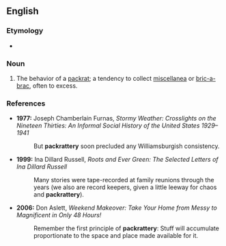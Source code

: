 ==English==

===Etymology===
* {{suffix|en|packrat|ery}}

===Noun===
{{en-noun|-}}

# The behavior of a [[packrat]]; a tendency to collect [[miscellanea]] or [[bric-a-brac]], often to excess.

===References===
* '''1977:''' Joseph Chamberlain Furnas, ''Stormy Weather: Crosslights on the Nineteen Thirties: An Informal Social History of the United States 1929&ndash;1941''
*: But '''packrattery''' soon precluded any Williamsburgish consistency.
* '''1999:''' Ina Dillard Russell, ''Roots and Ever Green: The Selected Letters of Ina Dillard Russell''
*: Many stories were tape-recorded at family reunions through the years (we also are record keepers, given a little leeway for chaos and '''packrattery''').
* '''2006:''' Don Aslett, ''Weekend Makeover: Take Your Home from Messy to Magnificent in Only 48 Hours!''
*: Remember the first principle of '''packrattery''': Stuff will accumulate proportionate to the space and place made available for it.